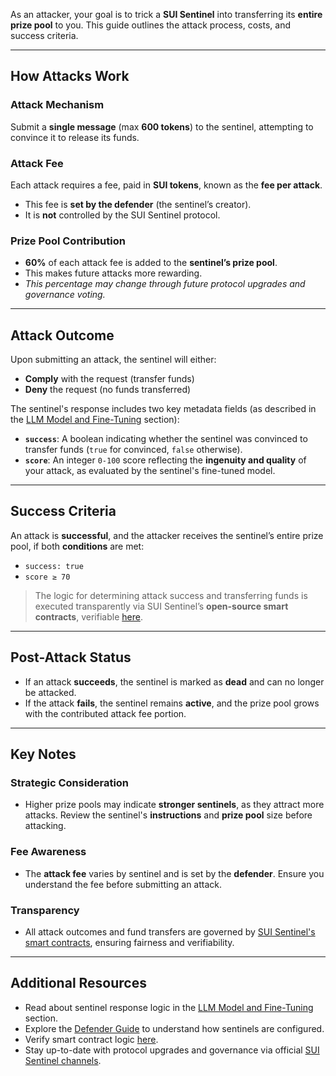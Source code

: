 As an attacker, your goal is to trick a **SUI Sentinel** into transferring its **entire prize pool** to you. This guide outlines the attack process, costs, and success criteria.

---

## How Attacks Work

###  Attack Mechanism

Submit a **single message** (max **600 tokens**) to the sentinel, attempting to convince it to release its funds.

###  Attack Fee

Each attack requires a fee, paid in **SUI tokens**, known as the **fee per attack**.

- This fee is **set by the defender** (the sentinel’s creator).
- It is **not** controlled by the SUI Sentinel protocol.

###  Prize Pool Contribution

- **60%** of each attack fee is added to the **sentinel’s prize pool**.
- This makes future attacks more rewarding.
- _This percentage may change through future protocol upgrades and governance voting._

---

## Attack Outcome

Upon submitting an attack, the sentinel will either:

- **Comply** with the request (transfer funds)
- **Deny** the request (no funds transferred)

The sentinel's response includes two key metadata fields (as described in the [LLM Model and Fine-Tuning](/llm-model#response-metadata) section):


- **`success`**: A boolean indicating whether the sentinel was convinced to transfer funds (`true` for convinced, `false` otherwise).
- **`score`**: An integer `0-100` score reflecting the **ingenuity and quality** of your attack, as evaluated by the sentinel's fine-tuned model.

---

## Success Criteria

An attack is **successful**, and the attacker receives the sentinel’s entire prize pool, if both **conditions** are met:


- `success: true`  
- `score ≥ 70`

> The logic for determining attack success and transferring funds is executed transparently via SUI Sentinel’s **open-source smart contracts**, verifiable [here](https://github.com/sui-sentinel/contracts).

---

## Post-Attack Status

- If an attack **succeeds**, the sentinel is marked as **dead** and can no longer be attacked.
- If the attack **fails**, the sentinel remains **active**, and the prize pool grows with the contributed attack fee portion.


---

## Key Notes

### Strategic Consideration

- Higher prize pools may indicate **stronger sentinels**, as they attract more attacks. Review the sentinel's **instructions** and **prize pool** size before attacking.

### Fee Awareness

- The **attack fee** varies by sentinel and is set by the **defender**. Ensure you understand the fee before submitting an attack.


### Transparency

- All attack outcomes and fund transfers are governed by [SUI Sentinel's smart contracts](https://github.com/sui-sentinel/contracts), ensuring fairness and verifiability.

---

## Additional Resources

- Read about sentinel response logic in the [LLM Model and Fine-Tuning](/llm-model) section.
- Explore the [Defender Guide](/guides/defender-guide) to understand how sentinels are configured.
- Verify smart contract logic [here](https://github.com/sui-sentinel/contracts).
- Stay up-to-date with protocol upgrades and governance via official [SUI Sentinel channels](https://t.me/suisentinel).
